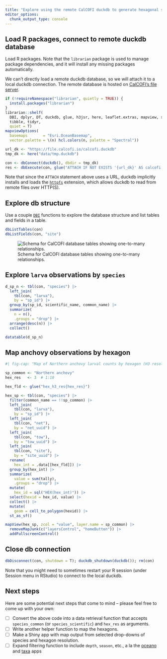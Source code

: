 ```yaml
---
title: "Explore using the remote CalCOFI duckdb to generate hexagonal summaries"
editor_options: 
  chunk_output_type: console
---
```


## Load R packages, connect to remote duckdb database

Load R packages. Note that the `librarian` package is used to manage package dependencies, and it will install any missing packages automatically.

We can't directly load a remote duckdb database, so we will attach it to a local duckdb connection. The remote database is hosted on [CalCOFI's file server](https://file.calcofi.io/).

```r
if (!requireNamespace("librarian", quietly = TRUE)) {
  install.packages("librarian")
}
librarian::shelf(
  DBI, dplyr, DT, duckdb, glue, h3jsr, here, leaflet.extras, mapview, sf, 
  tibble, tidyr,
  quiet = T)
mapviewOptions(
  basemaps       = "Esri.OceanBasemap",
  vector.palette = \(n) hcl.colors(n, palette = "Spectral"))

url_dk <- "https://file.calcofi.io/calcofi.duckdb"
tmp_dk <- here("data/tmp.duckdb")

con <- dbConnect(duckdb(), dbdir = tmp_dk)
res <- dbExecute(con, glue("ATTACH IF NOT EXISTS '{url_dk}' AS calcofi; USE calcofi"))
```

Note that since the `ATTACH` statement above uses a URL, duckdb implicitly installs and loads the [`httpfs`](https://duckdb.org/docs/stable/core_extensions/httpfs/overview.html) extension, which allows duckdb to read from remote files over HTTP(S).

## Explore db structure

Use a couple [`DBI`](https://dbi.r-dbi.org/) functions to explore the database structure and list tables and fields in a table.

```r
dbListTables(con)
dbListFields(con, "site")
```


![Schema for CalCOFI database tables showing one-to-many  relationships.](./figures/calcofi-noaa-db_schema.png){#fig-schema}

## Explore `larva` observations by `species`

```r
d_sp_n <- tbl(con, "species") |> 
  left_join(
    tbl(con, "larva"),
    by = "sp_id") |>
  group_by(sp_id, scientific_name, common_name) |>
  summarize(
    n = n(),
    .groups = "drop") |> 
  arrange(desc(n)) |>
  collect()

datatable(d_sp_n)
```

## Map anchovy observations by hexagon

```r
#| fig-cap: "Map of Northern anchovy larval counts by hexagon (H3 resolution 3)."

sp_common <- "Northern anchovy"
hex_res   <- 3  # 1:10

hex_fld <- glue("hex_h3_res{hex_res}")

hex_sp <- tbl(con, "species") |> 
  filter(common_name == !!sp_common) |>
  left_join(
    tbl(con, "larva"),
    by = "sp_id") |>
  left_join(
    tbl(con, "net"),
    by = "net_uuid") |>
  left_join(
    tbl(con, "tow"),
    by = "tow_uuid") |>
  left_join(
    tbl(con, "site"),
    by = "site_uuid") |>
  rename(
    hex_int = .data[[hex_fld]]) |>
  group_by(hex_int) |>
  summarize(
    value = sum(tally),
    .groups = "drop") |> 
  mutate(
    hex_id = sql("HEX(hex_int)")) |> 
  select(hexid = hex_id, value) |> 
  collect() |> 
  mutate(
    geom = cell_to_polygon(hexid)) |> 
  st_as_sf()

mapView(hex_sp, zcol = "value", layer.name = sp_common) |> 
  removeMapJunk(c("layersControl", "homeButton")) |> 
  addFullscreenControl()
```

## Close db connection

```r
dbDisconnect(con, shutdown = T); duckdb_shutdown(duckdb()); rm(con)
```

Note that you might need to sometimes restart your R session (under Session menu in RStudio) to connect to the local duckdb.

## Next steps

Here are some potential next steps that come to mind -- please feel free to come up with your own:

- [ ] Convert the above code into a data retrieval function that accepts `species_common` (or `species_scientific`) and `hex_res` as arguments.
- [ ] Write another helper function to map the hexagons.
- [ ] Make a Shiny app with map output from selected drop-downs of species and hexagon resolution.
- [ ] Expand filtering function to include `depth`, `season`, etc., a la the [oceano](https://shiny.calcofi.io/oceano) and [taxa](https://shiny.calcofi.io/taxa-dev) apps
